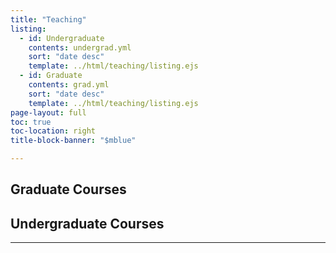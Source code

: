 ```yaml
---
title: "Teaching"
listing:
  - id: Undergraduate
    contents: undergrad.yml
    sort: "date desc"
    template: ../html/teaching/listing.ejs
  - id: Graduate
    contents: grad.yml
    sort: "date desc"
    template: ../html/teaching/listing.ejs
page-layout: full
toc: true
toc-location: right
title-block-banner: "$mblue"

---
```


## Graduate Courses

:::{#Graduate}
:::

## Undergraduate Courses

:::{#Undergraduate}
:::

---